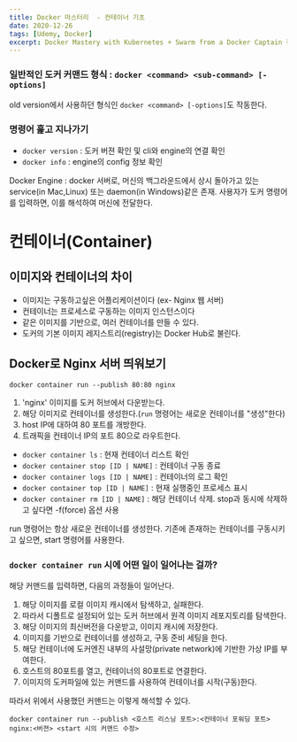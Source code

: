 ```yaml
---
title: Docker 마스터리  - 컨테이너 기초
date: 2020-12-26
tags: [Udemy, Docker]
excerpt: Docker Mastery with Kubernetes + Swarm from a Docker Captain 정리 - Udemy
---
```


### 일반적인 도커 커맨드 형식 : `docker <command> <sub-command> [-options]`

old version에서 사용하던 형식인 `docker <command> [-options]`도 작동한다.

### 명령어 훑고 지나가기

- `docker version` : 도커 버젼 확인 및 cli와 engine의 연결 확인
- `docker info` : engine의 config 정보 확인

<Info>
  Docker Engine : docker 서버로, 머신의 백그라운드에서 상시 돌아가고 있는
  service(in Mac,Linux) 또는 daemon(in Windows)같은 존재. 사용자가 도커 명령어를
  입력하면, 이를 해석하여 머신에 전달한다.
</Info>

# 컨테이너(Container)

## 이미지와 컨테이너의 차이

- 이미지는 구동하고싶은 어플리케이션이다 (ex- Nginx 웹 서버)
- 컨테이너는 프로세스로 구동하는 이미지 인스턴스이다
- 같은 이미지를 기반으로, 여러 컨테이너를 만들 수 있다.
- 도커의 기본 이미지 레지스트리(registry)는 Docker Hub로 불린다.

## Docker로 Nginx 서버 띄워보기

`docker container run --publish 80:80 nginx`

1. 'nginx' 이미지를 도커 허브에서 다운받는다.
2. 해당 이미지로 컨테이너를 생성한다.(`run` 명령어는 새로운 컨테이너를 "생성"한다)
3. host IP에 대하여 80 포트를 개방한다.
4. 트래픽을 컨테이너 IP의 포트 80으로 라우트한다.

- `docker container ls` : 현재 컨테이너 리스트 확인
- `docker container stop [ID | NAME]` : 컨테이너 구동 종료
- `docker container logs [ID | NAME]` : 컨테이너의 로그 확인
- `docker container top [ID | NAME]` : 현재 실행중인 프로세스 표시
- `docker container rm [ID | NAME]` : 해당 컨테이너 삭제. stop과 동시에 삭제하고 싶다면 -f(force) 옵션 사용

<Info>
  run 명령어는 항상 새로운 컨테이너를 생성한다. 기존에 존재하는 컨테이너를
  구동시키고 싶으면, start 명령어를 사용한다.
</Info>

### `docker container run` 시에 어떤 일이 일어나는 걸까?

해당 커맨드를 입력하면, 다음의 과정들이 일어난다.

1. 해당 이미지를 로컬 이미지 캐시에서 탐색하고, 실패한다.
2. 따라서 디폴트로 설정되어 있는 도커 허브에서 원격 이미지 레포지토리를 탐색한다.
3. 해당 이미지의 최신버전을 다운받고, 이미지 캐시에 저장한다.
4. 이미지를 기반으로 컨테이너를 생성하고, 구동 준비 세팅을 한다.
5. 해당 컨테이너에 도커엔진 내부의 사설망(private network)에 기반한 가상 IP를 부여한다.
6. 호스트의 80포트를 열고, 컨테이너의 80포트로 연결한다.
7. 이미지의 도커파일에 있는 커맨드를 사용하여 컨테이너를 시작(구동)한다.

따라서 위에서 사용했던 커맨드는 이렇게 해석할 수 있다.

`docker container run --publish <호스트 리스닝 포트>:<컨테이너 포워딩 포트> nginx:<버젼> <start 시의 커맨드 수정>`
